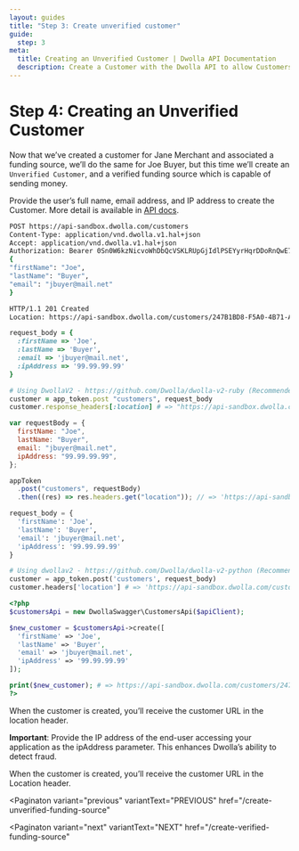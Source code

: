 ```yaml
---
layout: guides
title: "Step 3: Create unverified customer"
guide:
  step: 3
meta:
  title: Creating an Unverified Customer | Dwolla API Documentation
  description: Create a Customer with the Dwolla API to allow Customers to send funds from their bank account.
---
```


# Step 4: Creating an Unverified Customer

Now that we’ve created a customer for Jane Merchant and associated a funding source, we’ll do the same for Joe Buyer, but this time we’ll create an `Unverified Customer`, and a verified funding source which is capable of sending money.

Provide the user’s full name, email address, and IP address to create the Customer. More detail is available in [API docs](https://docs.dwolla.com/#customers).

```bash
POST https://api-sandbox.dwolla.com/customers
Content-Type: application/vnd.dwolla.v1.hal+json
Accept: application/vnd.dwolla.v1.hal+json
Authorization: Bearer 0Sn0W6kzNicvoWhDbQcVSKLRUpGjIdlPSEYyrHqrDDoRnQwE7Q
{
"firstName": "Joe",
"lastName": "Buyer",
"email": "jbuyer@mail.net"
}

HTTP/1.1 201 Created
Location: https://api-sandbox.dwolla.com/customers/247B1BD8-F5A0-4B71-A898-F62F67B8AE1C
```

```ruby
request_body = {
  :firstName => 'Joe',
  :lastName => 'Buyer',
  :email => 'jbuyer@mail.net',
  :ipAddress => '99.99.99.99'
}

# Using DwollaV2 - https://github.com/Dwolla/dwolla-v2-ruby (Recommended)
customer = app_token.post "customers", request_body
customer.response_headers[:location] # => "https://api-sandbox.dwolla.com/customers/247B1BD8-F5A0-4B71-A898-F62F67B8AE1C"

```

```javascript
var requestBody = {
  firstName: "Joe",
  lastName: "Buyer",
  email: "jbuyer@mail.net",
  ipAddress: "99.99.99.99",
};

appToken
  .post("customers", requestBody)
  .then((res) => res.headers.get("location")); // => 'https://api-sandbox.dwolla.com/customers/247B1BD8-F5A0-4B71-A898-F62F67B8AE1C'
```

```python
request_body = {
  'firstName': 'Joe',
  'lastName': 'Buyer',
  'email': 'jbuyer@mail.net',
  'ipAddress': '99.99.99.99'
}

# Using dwollav2 - https://github.com/Dwolla/dwolla-v2-python (Recommended)
customer = app_token.post('customers', request_body)
customer.headers['location'] # => 'https://api-sandbox.dwolla.com/customers/247B1BD8-F5A0-4B71-A898-F62F67B8AE1C'
```

```php
<?php
$customersApi = new DwollaSwagger\CustomersApi($apiClient);

$new_customer = $customersApi->create([
  'firstName' => 'Joe',
  'lastName' => 'Buyer',
  'email' => 'jbuyer@mail.net',
  'ipAddress' => '99.99.99.99'
]);

print($new_customer); # => https://api-sandbox.dwolla.com/customers/247B1BD8-F5A0-4B71-A898-F62F67B8AE1C
?>
```

When the customer is created, you’ll receive the customer URL in the location header.

**Important**: Provide the IP address of the end-user accessing your application as the ipAddress parameter. This enhances Dwolla’s ability to detect fraud.

When the customer is created, you’ll receive the customer URL in the Location header.

<Paginaton
  variant="previous"
  variantText="PREVIOUS"
  href="/create-unverified-funding-source"
></Paginaton>
<Paginaton
  variant="next"
  variantText="NEXT"
  href="/create-verified-funding-source"
></Paginaton>
